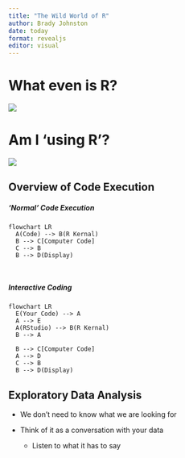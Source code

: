 ```yaml
---
title: "The Wild World of R"
author: Brady Johnston
date: today
format: revealjs
editor: visual
---
```


# What even is R?

![](https://github.com/allisonhorst/stats-illustrations/raw/master/rstats-artwork/r_rollercoaster.png){fig-alt="An illustrated cartoon graph with “How much I think I know about R” on the y-axis, with axis labels at “I know nothing” and “I know lots”, versus “time” on the x-axis. The line varies widely between the two. Above the line are emoji-like faces, showing uncertainty and hope early on. At a second peak is the label “join R community on twitter”, with a “mind-blown” emoji face. The line quickly descends, but with a happy looking emoji character sliding down it." fig-align="center"}

# Am I 'using R'?

![](images/paste-348C65C5.png){fig-align="center"}

## Overview of Code Execution

##### 'Normal' Code Execution

```mermaid
flowchart LR
  A(Code) --> B(R Kernal)
  B --> C[Computer Code]
  C --> B
  B --> D(Display)
  
  
```

##### Interactive Coding

```mermaid
flowchart LR
  E(Your Code) --> A
  A --> E
  A(RStudio) --> B(R Kernal)
  B --> A
  
  B --> C[Computer Code]
  A --> D
  C --> B
  B --> D(Display)
```

## Exploratory Data Analysis

-   We don't need to know what we are looking for

-   Think of it as a conversation with your data

    -   Listen to what it has to say
